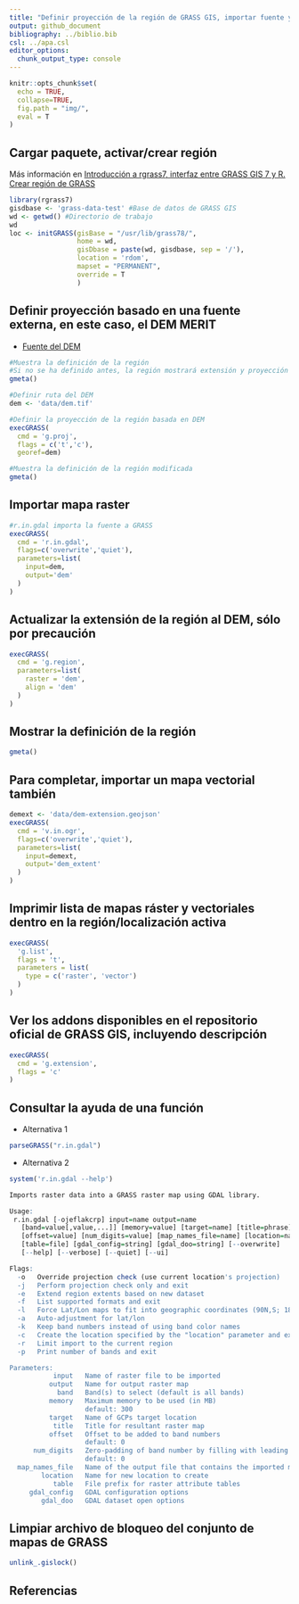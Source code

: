 ```yaml
---
title: "Definir proyección de la región de GRASS GIS, importar fuente y utilizarla para definir extensión y resolución. Cómo ver la ayuda de las funciones"
output: github_document
bibliography: ../biblio.bib
csl: ../apa.csl
editor_options: 
  chunk_output_type: console
---
```


```r
knitr::opts_chunk$set(
  echo = TRUE,
  collapse=TRUE,
  fig.path = "img/",
  eval = T
)
```

<!-- Este .md fue generado a partir del .Rmd homónimo. Edítese el .Rmd -->

## Cargar paquete, activar/crear región

Más información en [Introducción a rgrass7, interfaz entre GRASS GIS 7 y R. Crear región de GRASS](intro-rgrass.md)

```r
library(rgrass7)
gisdbase <- 'grass-data-test' #Base de datos de GRASS GIS
wd <- getwd() #Directorio de trabajo
wd
loc <- initGRASS(gisBase = "/usr/lib/grass78/",
                 home = wd,
                 gisDbase = paste(wd, gisdbase, sep = '/'),
                 location = 'rdom',
                 mapset = "PERMANENT",
                 override = T
                 )
```

## Definir proyección basado en una fuente externa, en este caso, el DEM MERIT

* [Fuente del DEM](http://hydro.iis.u-tokyo.ac.jp/~yamadai/MERIT_DEM/)

```r
#Muestra la definición de la región
#Si no se ha definido antes, la región mostrará extensión y proyección indefinidas
gmeta()

#Definir ruta del DEM
dem <- 'data/dem.tif'

#Definir la proyección de la región basada en DEM
execGRASS(
  cmd = 'g.proj',
  flags = c('t','c'),
  georef=dem)

#Muestra la definición de la región modificada
gmeta()
```

## Importar mapa raster

```r
#r.in.gdal importa la fuente a GRASS
execGRASS(
  cmd = 'r.in.gdal',
  flags=c('overwrite','quiet'),
  parameters=list(
    input=dem,
    output='dem'
  )
)
```

## Actualizar la extensión de la región al DEM, sólo por precaución

```r
execGRASS(
  cmd = 'g.region',
  parameters=list(
    raster = 'dem',
    align = 'dem'
  )
)
```

## Mostrar la definición de la región

```r
gmeta()
```

## Para completar, importar un mapa vectorial también

```r
demext <- 'data/dem-extension.geojson'
execGRASS(
  cmd = 'v.in.ogr',
  flags=c('overwrite','quiet'),
  parameters=list(
    input=demext,
    output='dem_extent'
  )
)
```

## Imprimir lista de mapas ráster y vectoriales dentro en la región/localización activa

```r
execGRASS(
  'g.list',
  flags = 't',
  parameters = list(
    type = c('raster', 'vector')
  )
)
```

## Ver los addons disponibles en el repositorio oficial de GRASS GIS, incluyendo descripción

```r
execGRASS(
  cmd = 'g.extension',
  flags = 'c'
)
```

## Consultar la ayuda de una función

* Alternativa 1

```r
parseGRASS("r.in.gdal")
```

* Alternativa 2

```r
system('r.in.gdal --help')

Imports raster data into a GRASS raster map using GDAL library.

Usage:
 r.in.gdal [-ojeflakcrp] input=name output=name
   [band=value[,value,...]] [memory=value] [target=name] [title=phrase]
   [offset=value] [num_digits=value] [map_names_file=name] [location=name]
   [table=file] [gdal_config=string] [gdal_doo=string] [--overwrite]
   [--help] [--verbose] [--quiet] [--ui]

Flags:
  -o   Override projection check (use current location's projection)
  -j   Perform projection check only and exit
  -e   Extend region extents based on new dataset
  -f   List supported formats and exit
  -l   Force Lat/Lon maps to fit into geographic coordinates (90N,S; 180E,W)
  -a   Auto-adjustment for lat/lon
  -k   Keep band numbers instead of using band color names
  -c   Create the location specified by the "location" parameter and exit. Do not import the raster file.
  -r   Limit import to the current region
  -p   Print number of bands and exit

Parameters:
           input   Name of raster file to be imported
          output   Name for output raster map
            band   Band(s) to select (default is all bands)
          memory   Maximum memory to be used (in MB)
                   default: 300
          target   Name of GCPs target location
           title   Title for resultant raster map
          offset   Offset to be added to band numbers
                   default: 0
      num_digits   Zero-padding of band number by filling with leading zeros up to given number
                   default: 0
  map_names_file   Name of the output file that contains the imported map names
        location   Name for new location to create
           table   File prefix for raster attribute tables
     gdal_config   GDAL configuration options
        gdal_doo   GDAL dataset open options
```

## Limpiar archivo de bloqueo del conjunto de mapas de GRASS

```r
unlink_.gislock()
```


## Referencias
